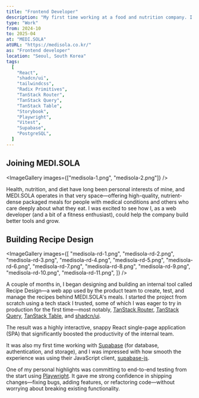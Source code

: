 ```yaml
---
title: "Frontend Developer"
description: "My first time working at a food and nutrition company. I loved the domain and their product focus. Starting a project from scratch with a tech stack I trust, I built a tool that people at MEDI.SOLA actually use every day—and I'm proud of that."
type: "Work"
from: 2024-10
to: 2025-04
at: "MEDI.SOLA"
atURL: "https://medisola.co.kr/"
as: "Frontend developer"
location: "Seoul, South Korea"
tags:
  [
    "React",
    "shadcn/ui",
    "tailwindcss",
    "Radix Primitives",
    "TanStack Router",
    "TanStack Query",
    "TanStack Table",
    "Storybook",
    "Playwright",
    "Vitest",
    "Supabase",
    "PostgreSQL",
  ]
---
```



## Joining MEDI.SOLA

<ImageGallery images={["medisola-1.png", "medisola-2.png"]} />

Health, nutrition, and diet have long been personal interests of mine, and MEDI.SOLA operates in that very space&mdash;offering high-quality, nutrient-dense packaged meals for people with medical conditions and others who care deeply about what they eat. I was excited to see how I, as a web developer (and a bit of a fitness enthusiast), could help the company build better tools and grow.

## Building Recipe Design

<ImageGallery
  images={[
    "medisola-rd-1.png",
    "medisola-rd-2.png",
    "medisola-rd-3.png",
    "medisola-rd-4.png",
    "medisola-rd-5.png",
    "medisola-rd-6.png",
    "medisola-rd-7.png",
    "medisola-rd-8.png",
    "medisola-rd-9.png",
    "medisola-rd-10.png",
    "medisola-rd-11.png",
  ]}
/>

A couple of months in, I began designing and building an internal tool called Recipe Design&mdash;a web app used by the product team to create, test, and manage the recipes behind MEDI.SOLA's meals. I started the project from scratch using a tech stack I trusted, some of which I was eager to try in production for the first time&mdash;most notably, [TanStack Router](https://tanstack.com/router/latest), [TanStack Query](https://tanstack.com/query/latest), [TanStack Table](https://tanstack.com/table/latest), and [shadcn/ui](https://ui.shadcn.com/).

The result was a highly interactive, snappy React single-page application (SPA) that significantly boosted the productivity of the internal team.

It was also my first time working with [Supabase](https://supabase.com/) (for database, authentication, and storage), and I was impressed with how smooth the experience was using their JavaScript client, [supabase-js](https://supabase.com/docs/reference/javascript/introduction).

One of my personal highlights was committing to end-to-end testing from the start using [Playwright](https://playwright.dev/). It gave me strong confidence in shipping changes&mdash;fixing bugs, adding features, or refactoring code&mdash;without worrying about breaking existing functionality.
